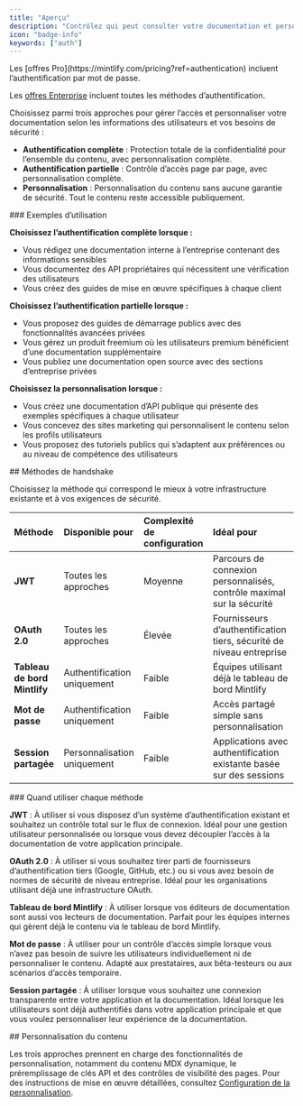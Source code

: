 ```yaml
---
title: "Aperçu"
description: "Contrôlez qui peut consulter votre documentation et personnalisez son expérience"
icon: "badge-info"
keywords: ["auth"]
---
```


<Info>
  Les [offres Pro](https://mintlify.com/pricing?ref=authentication) incluent l’authentification par mot de passe.

  Les [offres Enterprise](https://mintlify.com/pricing?ref=authentication) incluent toutes les méthodes d’authentification.
</Info>

Choisissez parmi trois approches pour gérer l’accès et personnaliser votre documentation selon les informations des utilisateurs et vos besoins de sécurité :

* **Authentification complète** : Protection totale de la confidentialité pour l’ensemble du contenu, avec personnalisation complète.
* **Authentification partielle** : Contrôle d’accès page par page, avec personnalisation complète.
* **Personnalisation** : Personnalisation du contenu sans aucune garantie de sécurité. Tout le contenu reste accessible publiquement.

<div id="use-case-examples">
  ### Exemples d’utilisation
</div>

**Choisissez l’authentification complète lorsque :**

* Vous rédigez une documentation interne à l’entreprise contenant des informations sensibles
* Vous documentez des API propriétaires qui nécessitent une vérification des utilisateurs
* Vous créez des guides de mise en œuvre spécifiques à chaque client

**Choisissez l’authentification partielle lorsque :**

* Vous proposez des guides de démarrage publics avec des fonctionnalités avancées privées
* Vous gérez un produit freemium où les utilisateurs premium bénéficient d’une documentation supplémentaire
* Vous publiez une documentation open source avec des sections d’entreprise privées

**Choisissez la personnalisation lorsque :**

* Vous créez une documentation d’API publique qui présente des exemples spécifiques à chaque utilisateur
* Vous concevez des sites marketing qui personnalisent le contenu selon les profils utilisateurs
* Vous proposez des tutoriels publics qui s’adaptent aux préférences ou au niveau de compétence des utilisateurs

<div id="handshake-methods">
  ## Méthodes de handshake
</div>

Choisissez la méthode qui correspond le mieux à votre infrastructure existante et à vos exigences de sécurité.

| Méthode | Disponible pour | Complexité de configuration | Idéal pour |
|:-------|:--------------|:-----------------|:----------|
| **JWT** | Toutes les approches | Moyenne | Parcours de connexion personnalisés, contrôle maximal sur la sécurité |
| **OAuth 2.0** | Toutes les approches | Élevée | Fournisseurs d’authentification tiers, sécurité de niveau entreprise |
| **Tableau de bord Mintlify** | Authentification uniquement | Faible | Équipes utilisant déjà le tableau de bord Mintlify |
| **Mot de passe** | Authentification uniquement | Faible | Accès partagé simple sans personnalisation |
| **Session partagée** | Personnalisation uniquement | Faible | Applications avec authentification existante basée sur des sessions |

<div id="when-to-use-each-method">
  ### Quand utiliser chaque méthode
</div>

**JWT** : À utiliser si vous disposez d’un système d’authentification existant et souhaitez un contrôle total sur le flux de connexion. Idéal pour une gestion utilisateur personnalisée ou lorsque vous devez découpler l’accès à la documentation de votre application principale.

**OAuth 2.0** : À utiliser si vous souhaitez tirer parti de fournisseurs d’authentification tiers (Google, GitHub, etc.) ou si vous avez besoin de normes de sécurité de niveau entreprise. Idéal pour les organisations utilisant déjà une infrastructure OAuth.

**Tableau de bord Mintlify** : À utiliser lorsque vos éditeurs de documentation sont aussi vos lecteurs de documentation. Parfait pour les équipes internes qui gèrent déjà le contenu via le tableau de bord Mintlify.

**Mot de passe** : À utiliser pour un contrôle d’accès simple lorsque vous n’avez pas besoin de suivre les utilisateurs individuellement ni de personnaliser le contenu. Adapté aux prestataires, aux bêta-testeurs ou aux scénarios d’accès temporaire.

**Session partagée** : À utiliser lorsque vous souhaitez une connexion transparente entre votre application et la documentation. Idéal lorsque les utilisateurs sont déjà authentifiés dans votre application principale et que vous voulez personnaliser leur expérience de la documentation.

<div id="content-customization">
  ## Personnalisation du contenu
</div>

Les trois approches prennent en charge des fonctionnalités de personnalisation, notamment du contenu MDX dynamique, le préremplissage de clés API et des contrôles de visibilité des pages. Pour des instructions de mise en œuvre détaillées, consultez [Configuration de la personnalisation](/fr/authentication-personalization/personalization-setup).
